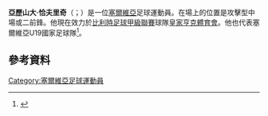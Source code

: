 {{Infobox football biography
| name           = Aleksandar Čavrić
| image          = Aleksandar Čavrić.jpg
| image_size     = 200px
| caption        = Čavrić with Slovan Bratislava in 2018
| fullname       = Aleksandar Čavrić
| birth_date     = {{Birth date and age|1994|05|18|df=y}}
| birth_place    = [[Vukovar|Vukovar]], [[Socialist_Federal_Republic_of_Yugoslavia|SFR Yugoslavia]]
| height         = {{Height|m=1.86}}
| position       = [[Forward_(association_football)|Forward]]
| currentclub    = [[ŠK_Slovan_Bratislava|Slovan Bratislava]]
| clubnumber     = 77
| youthyears1    = | youthclubs1 = [[FK_Proleter_Zrenjanin|Proleter Zrenjanin]]
| youthyears2    = | youthclubs2 = [[FK_Banat_Zrenjanin|Banat Zrenjanin]]
| years1 = 2011–2012 | clubs1 = [[FK_Banat_Zrenjanin|Banat Zrenjanin]]       | caps1 = 11 | goals1 = 1
| years2 = 2012–2014 | clubs2 = [[OFK_Beograd|OFK Beograd]]                              | caps2 = 54 | goals2 = 14
| years3 = 2014–2016 | clubs3 = [[K.R.C._Genk|Genk]]                         | caps3 = 18 | goals3 = 0
| years4 = 2015–2016 | clubs4 = → [[Aarhus_Gymnastikforening|Aarhus]] (loan) | caps4 = 19 | goals4 = 1
| years5 = 2016–     | clubs5 = [[ŠK_Slovan_Bratislava|Slovan Bratislava]]   | caps5 = 77 | goals5 = 22
| nationalyears1 = 2011–2013 | nationalteam1 = [[Serbia_national_under-19_football_team|Serbia U19]] | nationalcaps1 = 13 | nationalgoals1 = 1
| nationalyears2 = 2014–2017 | nationalteam2 = [[Serbia_national_under-21_football_team|Serbia U21]] | nationalcaps2 = 23 | nationalgoals2 = 2
| pcupdate       = 2 January 2020
| ntupdate       = 5 October 2018
| medaltemplates = {{Medal|Gold|[[UEFA_European_Under-19_Championship|UEFA Under-19 Championship]]|[[2013_UEFA_European_Under-19_Championship|2013]]}}
}}
'''亞歷山大·恰夫里奇'''（{{lang-sr|Александар Чаврић}}；{{bd|1994年|5月18日}}）是一位[[塞爾維亞|塞爾維亞]]足球運動員。在場上的位置是攻擊型中場或二前鋒。他現在效力於[[比利時足球甲級聯賽|比利時足球甲級聯賽]]球隊[[皇家亨克體育會|皇家亨克體育會]]。他也代表塞爾維亞U19國家足球隊<ref>{{Cite web |url=http://www.uefa.com/under19/season=2012/teams/player=250042870/index.html |title=存档副本 |accessdate=2015-06-05 |archive-date=2014-03-30 |archive-url=https://web.archive.org/web/20140330220949/http://www.uefa.com/under19/season=2012/teams/player=250042870/index.html |dead-url=no }}</ref>。

==參考資料==
{{Reflist}}

{{DEFAULTSORT: Čavrić, Aleksandar}}
[[Category:塞爾維亞足球運動員|Category:塞爾維亞足球運動員]]